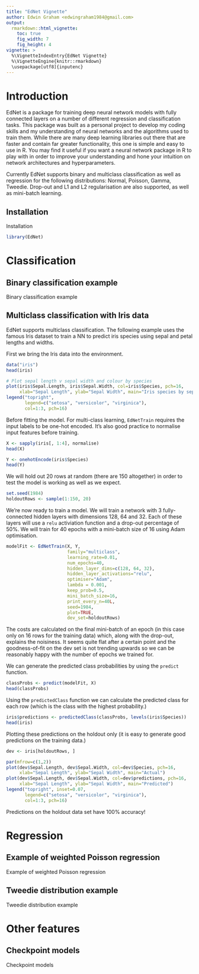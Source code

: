 ```yaml
---
title: "EdNet Vignette"
author: Edwin Graham <edwingraham1984@gmail.com>
output:
  rmarkdown::html_vignette:
    toc: true
    fig_width: 7
    fig_height: 4
vignette: >
  %\VignetteIndexEntry{EdNet Vignette}
  %\VignetteEngine{knitr::rmarkdown}
  \usepackage[utf8]{inputenc}
---
```


# Introduction

EdNet is a package for training deep neural network models with fully connected layers on a number of different regression and classification tasks. This package was built as a personal project to develop my coding skills and my understanding of neural networks and the algorithms used to train them. While there are many deep learning libraries out there that are faster and contain far greater functionality, this one is simple and easy to use in R. You may find it useful if you want a neural network package in R to play with in order to improve your understanding and hone your intuition on network architectures and hyperparameters.

Currently EdNet supports binary and multiclass classification as well as regression for the following distributions: Normal, Poisson, Gamma, Tweedie. Drop-out and L1 and L2 regularisation are also supported, as well as mini-batch learning.

## Installation

Installation

```r
library(EdNet)
```

# Classification

## Binary classification example

Binary classification example

## Multiclass classification with Iris data

EdNet supports multiclass classification. The following example uses the famous Iris dataset to train a NN to predict iris species using sepal and petal lengths and widths.

First we bring the Iris data into the environment.

```r
data("iris")
head(iris)

# Plot sepal length v sepal width and colour by species
plot(iris$Sepal.Length, iris$Sepal.Width, col=iris$Species, pch=16,
     xlab="Sepal Length", ylab="Sepal Width", main="Iris species by sepal length and width")
legend("topright",
       legend=c("setosa", "versicolor", "virginica"),
       col=1:3, pch=16)

```

Before fitting the model. For multi-class learning, `EdNetTrain` requires the input labels to be one-hot encoded. It's also good practice to normalise input features before training.

```r
X <- sapply(iris[, 1:4], normalise)
head(X)

Y <- onehotEncode(iris$Species)
head(Y)
```

We will hold out 20 rows at random (there are 150 altogether) in order to test the model is working as well as we expect.

```r
set.seed(1984)
holdoutRows <- sample(1:150, 20)
```

We're now ready to train a model. We will train a network with 3 fully-connected hidden layers with dimensions 128, 64 and 32. Each of these layers will use a `relu` activiation function and a drop-out percentage of 50%. We will train for 40 epochs with a mini-batch size of 16 using Adam optimisation.

```r
modelFit <- EdNetTrain(X, Y,
                       family="multiclass",
                       learning_rate=0.01,
                       num_epochs=40,
                       hidden_layer_dims=c(128, 64, 32),
                       hidden_layer_activations="relu",
                       optimiser="Adam",
                       lambda = 0.001,
                       keep_prob=0.5,
                       mini_batch_size=16,
                       print_every_n=40L,
                       seed=1984,
                       plot=TRUE,
                       dev_set=holdoutRows)
```

The costs are calculated on the final mini-batch of an epoch (in this case only on 16 rows for the training data) which, along with the drop-out, explains the noisiness. It seems quite flat after a certain point and the goodness-of-fit on the dev set is not trending upwards so we can be reasonably happy with the number of epochs we trained for.

We can generate the predicted class probabilities by using the `predict` function.


```r
classProbs <- predict(modelFit, X)
head(classProbs)
```

Using the `predictedClass` function we can calculate the predicted class for each row (which is the class with the highest probability.)

```r
iris$predictions <- predictedClass(classProbs, levels(iris$Species))
head(iris)
```

Plotting these predictions on the holdout only (it is easy to generate good predictions on the training data.)
```r

dev <- iris[holdoutRows, ]

par(mfrow=c(1,2))
plot(dev$Sepal.Length, dev$Sepal.Width, col=dev$Species, pch=16,
     xlab="Sepal Length", ylab="Sepal Width", main="Actual")
plot(dev$Sepal.Length, dev$Sepal.Width, col=dev$predictions, pch=16,
     xlab="Sepal Length", ylab="Sepal Width", main="Predicted")
legend("topright", inset=0.07,
       legend=c("setosa", "versicolor", "virginica"),
       col=1:3, pch=16)
```


Predictions on the holdout data set have 100% accuracy!

# Regression

## Example of weighted Poisson regression

Example of weighted Poisson regression

## Tweedie distribution example

Tweedie distribution example

# Other features

## Checkpoint models

Checkpoint models